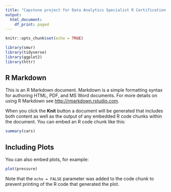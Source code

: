 ```yaml
---
title: "Capstone project for Data Analytics Specialist R Certification Program"
output:
  html_document:
    df_print: paged
---
```


```r
knitr::opts_chunk$set(echo = TRUE)

library(smur)
library(tidyverse)
library(ggplot2)
library(httr)
```
## R Markdown

This is an R Markdown document. Markdown is a simple formatting syntax for authoring HTML, PDF, and MS Word documents. For more details on using R Markdown see <http://rmarkdown.rstudio.com>.

When you click the **Knit** button a document will be generated that includes both content as well as the output of any embedded R code chunks within the document. You can embed an R code chunk like this:

```r
summary(cars)
```

## Including Plots

You can also embed plots, for example:

```r
plot(pressure)
```

Note that the `echo = FALSE` parameter was added to the code chunk to prevent printing of the R code that generated the plot.
